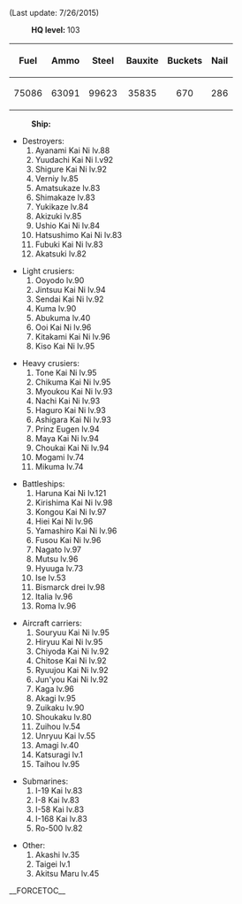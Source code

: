 
(Last update: 7/26/2015)

: '''HQ level:'' '''''103

{| border="0" cellpadding="1" cellspacing="1" class="article-table" style="width: 500px;"
|-
! scope="col" style="text-align:center;" |Fuel
! scope="col" style="text-align:center;" |Ammo
! scope="col" style="text-align:center;" |Steel
! scope="col" style="text-align:center;" |Bauxite
! scope="col" style="text-align:center;" |Buckets
! scope="col" style="text-align:center;" |Nail
|-
| style="text-align:center;" |75086
| style="text-align:center;" |63091
| style="text-align:center;" |99623
| style="text-align:center;" |35835
| style="text-align:center;" |670
| style="text-align:center;" |286
|}
: '''Ship:'''
*Destroyers:
*#Ayanami Kai Ni lv.88
*#Yuudachi Kai Ni l.v92
*#Shigure Kai Ni lv.92
*#Verniy lv.85
*#Amatsukaze lv.83
*#Shimakaze lv.83
*# Yukikaze lv.84
*# Akizuki lv.85
*# Ushio Kai Ni lv.84
*# Hatsushimo Kai Ni lv.83
*# Fubuki Kai Ni lv.83
*# Akatsuki lv.82

*Light crusiers:
*#Ooyodo lv.90
*#Jintsuu Kai Ni lv.94
*#Sendai Kai Ni lv.92
*#Kuma lv.90
*#Abukuma lv.40
*#Ooi Kai Ni lv.96
*#Kitakami Kai Ni lv.96
*#Kiso Kai Ni lv.95

*Heavy crusiers:
*#Tone Kai Ni lv.95
*#Chikuma Kai Ni lv.95
*#Myoukou Kai Ni lv.93
*#Nachi Kai Ni lv.93
*#Haguro Kai Ni lv.93
*# Ashigara Kai Ni lv.93
*#Prinz Eugen lv.94
*# Maya Kai Ni lv.94
*# Choukai Kai Ni lv.94
*# Mogami lv.74
*# Mikuma lv.74

*Battleships:
*#Haruna Kai Ni lv.121
*#Kirishima Kai Ni lv.98
*#Kongou Kai Ni lv.97
*#Hiei Kai Ni lv.96
*#Yamashiro Kai Ni lv.96
*# Fusou Kai Ni lv.96
*#Nagato lv.97
*#Mutsu lv.96
*#Hyuuga lv.73
*#Ise lv.53
*#Bismarck drei lv.98
*#Italia lv.96
*#Roma lv.96

*Aircraft carriers:
*#Souryuu Kai Ni lv.95
*#Hiryuu Kai Ni lv.95
*# Chiyoda Kai Ni lv.92
*#Chitose Kai Ni lv.92
*#Ryuujou Kai Ni lv.92
*#Jun'you Kai Ni lv.92
*#Kaga lv.96
*#Akagi lv.95
*#Zuikaku lv.90
*#Shoukaku lv.80
*#Zuihou lv.54
*#Unryuu Kai lv.55
*#Amagi lv.40
*#Katsuragi lv.1
*#Taihou lv.95

*Submarines:
*#I-19 Kai lv.83
*#I-8 Kai lv.83
*#I-58 Kai lv.83
*#I-168 Kai lv.83
*#Ro-500 lv.82

* Other:
*#Akashi lv.35
*#Taigei lv.1
*#Akitsu Maru lv.45
__FORCETOC__
